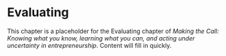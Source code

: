 # Evaluating

This chapter is a placeholder for the Evaluating chapter of *Making the Call: Knowing what you know, learning what you can, and acting under uncertainty in entrepreneurship*. Content will fill in quickly.

